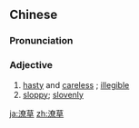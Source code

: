 ==Chinese==
{{zh-forms}}

===Pronunciation===
{{zh-pron
|m=liáocǎo
|c=liu4 cou2,liu4-2 cou2
|mn=ló-chhó
|cat=a
}}

===Adjective===
{{zh-adj}}

# [[hasty]] and [[careless]] {{gloss|of handwriting}}; [[illegible]]
# [[sloppy]]; [[slovenly]]

{{zh-cat|Advanced}}

[[ja:潦草]]
[[zh:潦草]]
